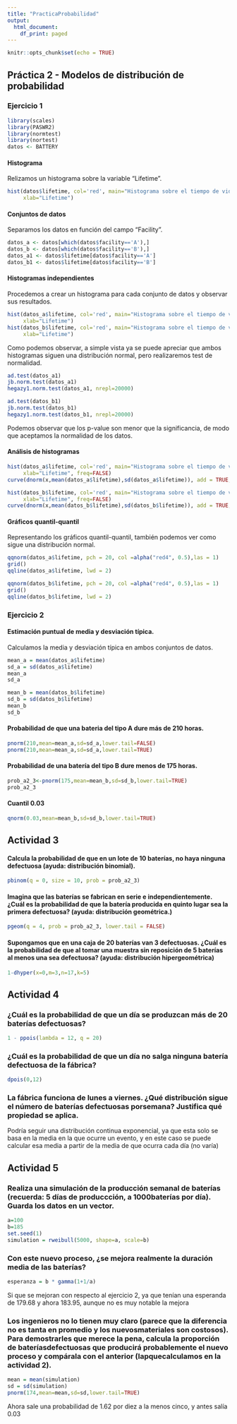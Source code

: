 ```yaml
---
title: "PracticaProbabilidad"
output:
  html_document:
    df_print: paged
---
```


```r
knitr::opts_chunk$set(echo = TRUE)
```

## Práctica 2 - Modelos de distribución de probabilidad

### Ejercicio 1

```r
library(scales)
library(PASWR2)
library(normtest)
library(nortest)
datos <- BATTERY
```

#### Histograma
Relizamos un histograma sobre la variable "Lifetime".

```r
hist(datos$lifetime, col='red', main="Histograma sobre el tiempo de vida de las baterias", 
     xlab="Lifetime")
```

#### Conjuntos de datos
Separamos los datos en función del campo "Facility".

```r
datos_a <- datos[which(datos$facility=='A'),]
datos_b <- datos[which(datos$facility=='B'),]
datos_a1 <- datos$lifetime[datos$facility=='A']
datos_b1 <- datos$lifetime[datos$facility=='B']
```


#### Histogramas independientes

Procedemos a crear un histograma para cada conjunto de datos y observar sus resultados.

```r
hist(datos_a$lifetime, col='red', main="Histograma sobre el tiempo de vida de las baterias A", 
     xlab="Lifetime")
hist(datos_b$lifetime, col='red', main="Histograma sobre el tiempo de vida de las baterias B",
     xlab="Lifetime")
```

Como podemos observar, a simple vista ya se puede apreciar que ambos histogramas siguen una distribución normal, pero realizaremos test de normalidad.

```r
ad.test(datos_a1)
jb.norm.test(datos_a1)
hegazy1.norm.test(datos_a1, nrepl=20000)

ad.test(datos_b1)
jb.norm.test(datos_b1)
hegazy1.norm.test(datos_b1, nrepl=20000)

```

Podemos observar que los p-value son menor que la significancia, de modo que aceptamos la normalidad de los datos.

#### Análisis de histogramas


```r
hist(datos_a$lifetime, col='red', main="Histograma sobre el tiempo de vida de las baterias A", 
     xlab="Lifetime", freq=FALSE)
curve(dnorm(x,mean(datos_a$lifetime),sd(datos_a$lifetime)), add = TRUE, lwd = 2, lty = 2)
```




```r
hist(datos_b$lifetime, col='red', main="Histograma sobre el tiempo de vida de las baterias B", 
     xlab="Lifetime", freq=FALSE)
curve(dnorm(x,mean(datos_b$lifetime),sd(datos_b$lifetime)), add = TRUE, lwd = 2, lty = 2)
```


#### Gráficos quantil-quantil

Representando los gráficos quantil-quantil, también podemos ver como sigue una distribución normal.


```r
qqnorm(datos_a$lifetime, pch = 20, col =alpha("red4", 0.5),las = 1)
grid()
qqline(datos_a$lifetime, lwd = 2)
```

```r
qqnorm(datos_b$lifetime, pch = 20, col =alpha("red4", 0.5),las = 1)
grid()
qqline(datos_b$lifetime, lwd = 2)
```




### Ejercicio 2

#### Estimación puntual de media y desviación típica.

Calculamos la media y desviación típica en ambos conjuntos de datos.

```r
mean_a = mean(datos_a$lifetime)
sd_a = sd(datos_a$lifetime)
mean_a
sd_a
```


```r
mean_b = mean(datos_b$lifetime)
sd_b = sd(datos_b$lifetime)
mean_b 
sd_b
```


#### Probabilidad de que una bateria del tipo A dure más de 210 horas.

```r

pnorm(210,mean=mean_a,sd=sd_a,lower.tail=FALSE)
pnorm(210,mean=mean_a,sd=sd_a,lower.tail=TRUE)

```

#### Probabilidad de una batería del tipo B dure menos de 175 horas.

```r
prob_a2_3<-pnorm(175,mean=mean_b,sd=sd_b,lower.tail=TRUE)
prob_a2_3
```

#### Cuantil 0.03

```r
qnorm(0.03,mean=mean_b,sd=sd_b,lower.tail=TRUE)
```




## Actividad 3

#### Calcula la probabilidad de que en un lote de 10 baterías, no haya ninguna defectuosa (ayuda: distribución binomial).

```r
pbinom(q = 0, size = 10, prob = prob_a2_3)
```
#### Imagina que las baterías se fabrican en serie e independientemente. ¿Cuál es la probabilidad de que la batería producida en quinto lugar sea la primera defectuosa? (ayuda: distribución geométrica.)

```r
pgeom(q = 4, prob = prob_a2_3, lower.tail = FALSE)
```

#### Supongamos que en una caja de 20 baterías van 3 defectuosas. ¿Cuál es la probabilidad de que al tomar una muestra sin reposición de 5 baterías al menos una sea defectuosa? (ayuda: distribución hipergeométrica)

```r
1-dhyper(x=0,m=3,n=17,k=5)
```
## Actividad 4

### ¿Cuál es la probabilidad de que un día se produzcan más de 20 baterías defectuosas?
```r
1 - ppois(lambda = 12, q = 20)
```

### ¿Cuál es la probabilidad de que un día no salga ninguna batería defectuosa de la fábrica?
```r
dpois(0,12)
```

### La fábrica funciona de lunes a viernes. ¿Qué distribución sigue el número de baterías defectuosas porsemana? Justifica qué propiedad se aplica.

Podría seguir una distribución continua exponencial, ya que esta solo se basa en la media en la que ocurre un evento, y en este caso se puede calcular esa media a partir de la media de que ocurra cada día (no varía)


## Actividad 5
### Realiza una simulación de la producción semanal de baterías (recuerda: 5 días de produccción, a 1000baterías por día). Guarda los datos en un vector.
```r
a=100
b=185
set.seed(1)
simulation = rweibull(5000, shape=a, scale=b)
```

### Con este nuevo proceso, ¿se mejora realmente la duración media de las baterías?
```r
esperanza = b * gamma(1+1/a)
```
Si que se mejoran con respecto al ejercicio 2, ya que tenían una esperanda de 179.68 y ahora 183.95, aunque no es muy notable la mejora

### Los ingenieros no lo tienen muy claro (parece que la diferencia no es tanta en promedio y los nuevosmateriales son costosos). Para demostrarles que merece la pena, calcula la proporción de bateríasdefectuosas que producirá probablemente el nuevo proceso y compárala con el anterior (lapquecalculamos en la actividad 2).
```r
mean = mean(simulation)
sd = sd(simulation)
pnorm(174,mean=mean,sd=sd,lower.tail=TRUE)
```

Ahora sale una probabilidad de 1.62 por diez a la menos cinco, y antes salía 0.03